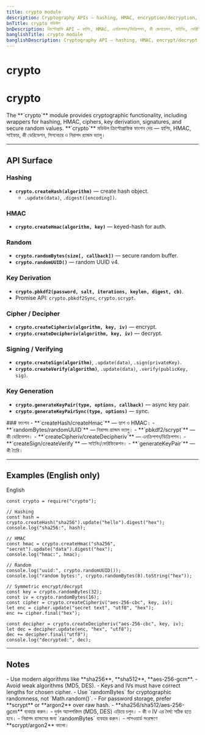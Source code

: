```yaml
---
title: crypto module
description: Cryptography APIs — hashing, HMAC, encryption/decryption, key generation, signing, verifying, and random bytes.
bnTitle: crypto মডিউল
bnDescription: ক্রিপ্টোগ্রাফি API — হ্যাশিং, HMAC, এনক্রিপশন/ডিক্রিপশন, কী জেনারেশন, সাইনিং, ভেরিফিকেশন ও র‍্যান্ডম বাইট।
banglishTitle: crypto module
banglishDescription: Cryptography API — hashing, HMAC, encrypt/decrypt, key generation, sign, verify, random bytes.
---
```


# <I18nEnglish>crypto</I18nEnglish>
# <I18nBangla>crypto</I18nBangla>


<I18nEnglish>
The **`crypto`** module provides cryptographic functionality, including wrappers for hashing, HMAC, ciphers, key derivation, signatures, and secure random values.
</I18nEnglish>

<I18nBangla>
**`crypto`** মডিউল ক্রিপ্টোগ্রাফিক ফাংশন দেয় — হ্যাশিং, HMAC, সাইফার, কী ডেরিভেশন, সিগনেচার ও নিরাপদ র‍্যান্ডম ভ্যালু।
</I18nBangla>



---

## API Surface

<I18nEnglish>

### Hashing
- **`crypto.createHash(algorithm)`** — create hash object.  
  - `.update(data)`, `.digest([encoding])`.  

### HMAC
- **`crypto.createHmac(algorithm, key)`** — keyed-hash for auth.  

### Random
- **`crypto.randomBytes(size[, callback])`** — secure random buffer.  
- **`crypto.randomUUID()`** — random UUID v4.  

### Key Derivation
- **`crypto.pbkdf2(password, salt, iterations, keylen, digest, cb)`**.  
- Promise API: `crypto.pbkdf2Sync`, `crypto.scrypt`.  

### Cipher / Decipher
- **`crypto.createCipheriv(algorithm, key, iv)`** — encrypt.  
- **`crypto.createDecipheriv(algorithm, key, iv)`** — decrypt.  

### Signing / Verifying
- **`crypto.createSign(algorithm)`**, `.update(data)`, `.sign(privateKey)`.  
- **`crypto.createVerify(algorithm)`**, `.update(data)`, `.verify(publicKey, sig)`.  

### Key Generation
- **`crypto.generateKeyPair(type, options, callback)`** — async key pair.  
- **`crypto.generateKeyPairSync(type, options)`** — sync.  

</I18nEnglish>

<I18nBangla>
### ফাংশন
- **`createHash/createHmac`** — হ্যাশ ও HMAC।  
- **`randomBytes/randomUUID`** — নিরাপদ র‍্যান্ডম ভ্যালু।  
- **`pbkdf2/scrypt`** — কী ডেরিভেশন।  
- **`createCipheriv/createDecipheriv`** — এনক্রিপশন/ডিক্রিপশন।  
- **`createSign/createVerify`** — সাইনিং/ভেরিফিকেশন।  
- **`generateKeyPair`** — কী তৈরি।  
</I18nBangla>



---

## Examples (English only)

<Tabs defaultValue="english" className="w-full">
  <TabsList>
    <TabsTrigger value="english">English</TabsTrigger>
  </TabsList>

  <TabsContent value="english">

```bnl
const crypto = require("crypto");

// Hashing
const hash = crypto.createHash("sha256").update("hello").digest("hex");
console.log("sha256:", hash);

// HMAC
const hmac = crypto.createHmac("sha256", "secret").update("data").digest("hex");
console.log("hmac:", hmac);

// Random
console.log("uuid:", crypto.randomUUID());
console.log("random bytes:", crypto.randomBytes(8).toString("hex"));

// Symmetric encrypt/decrypt
const key = crypto.randomBytes(32);
const iv = crypto.randomBytes(16);
const cipher = crypto.createCipheriv("aes-256-cbc", key, iv);
let enc = cipher.update("secret text", "utf8", "hex");
enc += cipher.final("hex");

const decipher = crypto.createDecipheriv("aes-256-cbc", key, iv);
let dec = decipher.update(enc, "hex", "utf8");
dec += decipher.final("utf8");
console.log("decrypted:", dec);
```
  </TabsContent>
</Tabs>

---

## Notes

<I18nEnglish>
- Use modern algorithms like **sha256**, **sha512**, **aes-256-gcm**.  
- Avoid weak algorithms (MD5, DES).  
- Keys and IVs must have correct lengths for chosen cipher.  
- Use `randomBytes` for cryptographic randomness, not `Math.random()`.  
- For password storage, prefer **scrypt** or **argon2** over raw hash.  
</I18nEnglish>

<I18nBangla>
- **sha256/sha512/aes-256-gcm** ব্যবহার করুন।  
- দুর্বল অ্যালগরিদম (MD5, DES) এড়িয়ে চলুন।  
- কী ও IV এর দৈর্ঘ্য সঠিক হতে হবে।  
- নিরাপদ র‍্যান্ডমের জন্য `randomBytes` ব্যবহার করুন।  
- পাসওয়ার্ড সংরক্ষণে **scrypt/argon2** ভালো।  
</I18nBangla>



